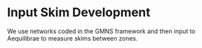 # Input Skim Development

We use networks coded in the GMNS framework and then input to Aequilibrae to measure skims between zones.
